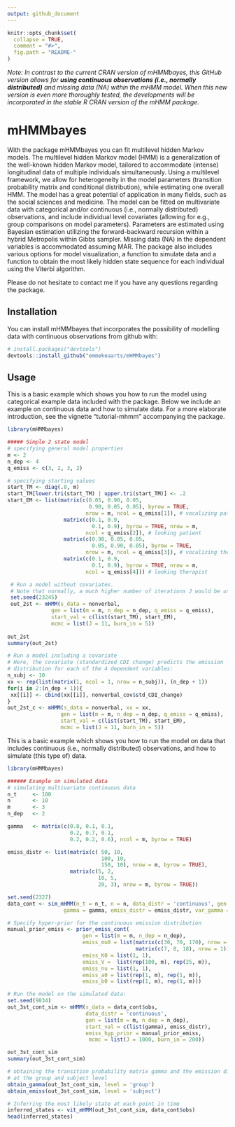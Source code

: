 ```yaml
---
output: github_document
---
```


<!-- README.md is generated from README.Rmd. Please edit that file -->

```r
knitr::opts_chunk$set(
  collapse = TRUE,
  comment = "#>",
  fig.path = "README-"
)
```

*Note: In contrast to the current CRAN version of mHMMbayes, this GitHub version allows for __using continuous observations (i.e., normally distributed)__ and missing data (NA) within the mHMM model. When this new version is even more thoroughly tested, the developments will be incorporated in the stable R CRAN version of the mHMM package.*


# mHMMbayes

  With the \code{R} package mHMMbayes you can fit multilevel hidden Markov
  models. The multilevel hidden Markov model (HMM) is a generalization of the
  well-known hidden Markov model, tailored to accommodate (intense) longitudinal
  data of multiple individuals simultaneously. Using a multilevel framework, we
  allow for heterogeneity in the model parameters (transition probability matrix
  and conditional distribution), while estimating one overall HMM. The model has
  a great potential of application in  many fields, such as the social sciences
  and medicine. The model can be fitted on multivariate data with categorical
  and/or continuous (i.e., normally distributed) observations, and include
  individual level covariates (allowing for e.g., group comparisons on model
  parameters). Parameters are estimated using Bayesian estimation utilizing the
  forward-backward recursion within a hybrid Metropolis within Gibbs sampler. 
  Missing data (NA) in the dependent variables is accommodated assuming MAR. 
  The package also includes various options for model visualization, a function
  to simulate data and a function to obtain the most likely hidden state
  sequence for each individual using the Viterbi algorithm.
  
  Please do not hesitate to contact me if you have any questions regarding the 
  package. 

## Installation

You can install mHMMbayes that incorporates the possibility of modelling data with continuous observations from github with:

```r
# install.packages("devtools")
devtools::install_github("emmekeaarts/mHMMbayes")
```

## Usage
This is a basic example which shows you how to run the model using categorical example data 
included with the package. Below we include an example on continuous data and how to simulate data. For a more elaborate
introduction, see the vignette "tutorial-mhmm" accompanying the package.

```r
library(mHMMbayes)

##### Simple 2 state model
# specifying general model properties
m <- 2
n_dep <- 4
q_emiss <- c(3, 2, 3, 2)

# specifying starting values
start_TM <- diag(.8, m)
start_TM[lower.tri(start_TM) | upper.tri(start_TM)] <- .2
start_EM <- list(matrix(c(0.05, 0.90, 0.05,
                          0.90, 0.05, 0.05), byrow = TRUE,
                         nrow = m, ncol = q_emiss[1]), # vocalizing patient
                  matrix(c(0.1, 0.9,
                           0.1, 0.9), byrow = TRUE, nrow = m,
                         ncol = q_emiss[2]), # looking patient
                  matrix(c(0.90, 0.05, 0.05,
                           0.05, 0.90, 0.05), byrow = TRUE,
                         nrow = m, ncol = q_emiss[3]), # vocalizing therapist
                  matrix(c(0.1, 0.9,
                           0.1, 0.9), byrow = TRUE, nrow = m,
                         ncol = q_emiss[4])) # looking therapist

 # Run a model without covariates. 
 # Note that normally, a much higher number of iterations J would be used
 set.seed(23245)
 out_2st <- mHMM(s_data = nonverbal, 
              gen = list(m = m, n_dep = n_dep, q_emiss = q_emiss), 
              start_val = c(list(start_TM), start_EM),
              mcmc = list(J = 11, burn_in = 5))
 
out_2st
summary(out_2st)

# Run a model including a covariate 
# Here, the covariate (standardized CDI change) predicts the emission 
# distribution for each of the 4 dependent variables:
n_subj <- 10
xx <- rep(list(matrix(1, ncol = 1, nrow = n_subj)), (n_dep + 1))
for(i in 2:(n_dep + 1)){
 xx[[i]] <- cbind(xx[[i]], nonverbal_cov$std_CDI_change)
}
out_2st_c <- mHMM(s_data = nonverbal, xx = xx, 
                 gen = list(m = m, n_dep = n_dep, q_emiss = q_emiss), 
                 start_val = c(list(start_TM), start_EM),
                 mcmc = list(J = 11, burn_in = 5))

```

This is a basic example which shows you how to run the model on data that includes continuous (i.e., normally distributed) observations, and how to simulate (this type of) data. 

```r
library(mHMMbayes)

###### Example on simulated data
# simulating multivariate continuous data
n_t     <- 100
n       <- 10
m       <- 3
n_dep   <- 2

gamma   <- matrix(c(0.8, 0.1, 0.1,
                    0.2, 0.7, 0.1,
                    0.2, 0.2, 0.6), ncol = m, byrow = TRUE)

emiss_distr <- list(matrix(c( 50, 10,
                              100, 10,
                              150, 10), nrow = m, byrow = TRUE),
                    matrix(c(5, 2,
                             10, 5,
                             20, 3), nrow = m, byrow = TRUE))

set.seed(2327)
data_cont <- sim_mHMM(n_t = n_t, n = n, data_distr = 'continuous', gen = list(m = m, n_dep = n_dep),
                  gamma = gamma, emiss_distr = emiss_distr, var_gamma = .1, var_emiss = c(.5, 0.01))

# Specify hyper-prior for the continuous emission distribution
manual_prior_emiss <- prior_emiss_cont(
                        gen = list(m = m, n_dep = n_dep),
                        emiss_mu0 = list(matrix(c(30, 70, 170), nrow = 1),
                                         matrix(c(7, 8, 18), nrow = 1)),
                        emiss_K0 = list(1, 1),
                        emiss_V =  list(rep(100, m), rep(25, m)),
                        emiss_nu = list(1, 1),
                        emiss_a0 = list(rep(1, m), rep(1, m)),
                        emiss_b0 = list(rep(1, m), rep(1, m)))

# Run the model on the simulated data:
set.seed(9834)
out_3st_cont_sim <- mHMM(s_data = data_cont$obs,
                         data_distr = 'continuous',
                         gen = list(m = m, n_dep = n_dep),
                         start_val = c(list(gamma), emiss_distr),
                         emiss_hyp_prior = manual_prior_emiss,
                          mcmc = list(J = 1000, burn_in = 200))

out_3st_cont_sim
summary(out_3st_cont_sim)

# obtaining the transition probability matrix gamma and the emission ditribution 
# at the group and subject level 
obtain_gamma(out_3st_cont_sim, level = 'group')
obtain_emiss(out_3st_cont_sim, level = 'subject')

# Inferring the most likely state at each point in time
inferred_states <- vit_mHMM(out_3st_cont_sim, data_cont$obs)
head(inferred_states)
```
